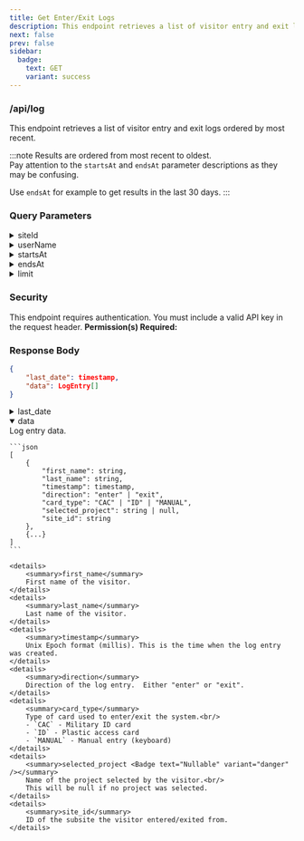 ```yaml
---
title: Get Enter/Exit Logs
description: This endpoint retrieves a list of visitor entry and exit logs ordered by most recent.
next: false
prev: false
sidebar:
  badge:
    text: GET
    variant: success
---
```





### <Badge text="GET" variant="success" size="large"/> /api/log
This endpoint retrieves a list of visitor entry and exit logs ordered by most recent.


:::note
Results are ordered from most recent to oldest.<br/>
Pay attention to the `startsAt` and `endsAt` parameter descriptions as they may be confusing.

Use `endsAt` for example to get results in the last 30 days.
:::


### Query Parameters
<details>
    <summary>siteId <Badge text="Optional" variant="default" /></summary>
    ID of the subsite to filter announcements by.  Default is "main".
</details>
<details>
    <summary>userName <Badge text="Optional" variant="default" /></summary>
    `<first-name>:<last-name>` of the visitor to filter logs by.
</details>
<details>
    <summary>startsAt <Badge text="Optional" variant="default" /></summary>
    Unix Epoch format (millis).  This is the timestamp where the results will **start** and continue in the past (most recent).<br/>
    Default is the current time.
</details>
<details>
    <summary>endsAt <Badge text="Optional" variant="default" /></summary>
    Unix Epoch format (millis).  This is the timestamp where the results will **end** and not go any further into the past (oldest).<br/>
</details>
<details>
    <summary>limit <Badge text="Optional" variant="default" /></summary>
    Max item count in response.<br/>
    Default is 30.
</details>


### Security
This endpoint requires authentication. You must include a valid API key in the request header.
**Permission(s) Required:** <Badge text="VIEW_USER_LOGS" variant="caution" />


### Response Body
```json
{
    "last_date": timestamp,
    "data": LogEntry[]
}
```
<details>
    <summary>last_date</summary>
    Unix Epoch format (millis). This is the timestmap of the last log entry in the response.<br/>
    Use this to get the next page of logs by passing it as a query parameter to the next request.
</details>

<details open>
    <summary>data</summary>
    Log entry data.

    ```json
    [
        {
            "first_name": string,
            "last_name": string,
            "timestamp": timestamp,
            "direction": "enter" | "exit",
            "card_type": "CAC" | "ID" | "MANUAL",
            "selected_project": string | null,
            "site_id": string
        },
        {...}
    ]
    ```

    <details>
        <summary>first_name</summary>
        First name of the visitor.
    </details>
    <details>
        <summary>last_name</summary>
        Last name of the visitor.
    </details>
    <details>
        <summary>timestamp</summary>
        Unix Epoch format (millis). This is the time when the log entry was created.
    </details> 
    <details>
        <summary>direction</summary>
        Direction of the log entry.  Either "enter" or "exit".
    </details>
    <details>
        <summary>card_type</summary>
        Type of card used to enter/exit the system.<br/>
        - `CAC` - Military ID card
        - `ID` - Plastic access card
        - `MANUAL` - Manual entry (keyboard)
    </details>
    <details>
        <summary>selected_project <Badge text="Nullable" variant="danger" /></summary>
        Name of the project selected by the visitor.<br/>
        This will be null if no project was selected.
    </details>
    <details> 
        <summary>site_id</summary>
        ID of the subsite the visitor entered/exited from.
    </details>

</details>